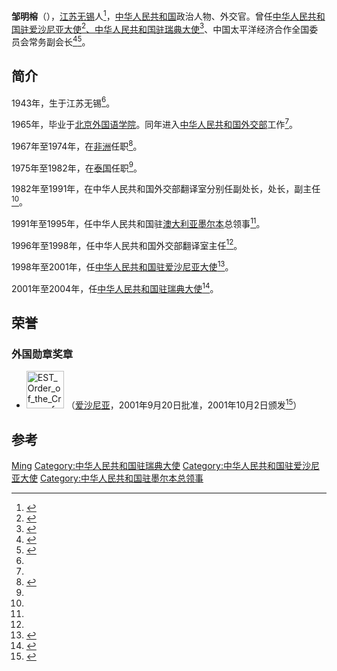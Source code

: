 '''邹明榕'''（{{bd|1943年|||}}），[[江苏省|江苏]][[无锡市|无锡]]人<ref name=":0">{{Cite web|title=邹明榕|url=http://www.wjgksj.org.cn/amb_info.aspx?id=233&kindid=1&cid=3|accessdate=2020-08-04|author=|date=|format=|publisher=外交官看世界|language=}}</ref>，[[中华人民共和国|中华人民共和国]]政治人物、外交官。曾任[[中国驻爱沙尼亚大使列表|中华人民共和国驻爱沙尼亚大使]]<ref>{{Cite web|title=江泽民会见爱沙尼亚总统|url=http://vancouver.china-consulate.org/chn/news/t30614.htm|accessdate=2020-08-04|author=|date=2001-03-02|format=|publisher=中华人民共和国驻温哥华总领馆|language=}}</ref>[[中国驻瑞典大使列表|、中华人民共和国驻瑞典大使]]<ref>{{Cite web|title=邹明榕大使会见瑞典环境大臣和环境部官员|url=https://www.fmprc.gov.cn/web/gjhdq_676201/gj_676203/oz_678770/1206_679594/1206x2_679614/t112571.shtml|accessdate=2020-08-04|author=|date=2004-05-19|format=|publisher=中华人民共和国外交部|language=}}</ref>、中国太平洋经济合作全国委员会常务副会长<ref>{{Cite web|title=第52期 工作简报|url=http://apec.nankai.edu.cn/2014/0107/c6568a69672/page.htm|accessdate=2020-08-04|author=|date=|format=|publisher=南开大学APEC研究中心|language=}}</ref><ref>{{Cite web|title=唐会长拜会外交部办公厅李惠来主任|url=http://www.pecc-china.org/article/70#|accessdate=2020-08-04|author=|date=2012-07-12|format=|publisher=中国太平洋经济合作全国委员会|language=}}</ref>。

== 简介 ==
1943年，生于江苏无锡<ref name=":0" />。

1965年，毕业于[[北京外国语大学|北京外国语学院]]。同年进入[[中华人民共和国外交部|中华人民共和国外交部]]工作<ref name=":0" />。

1967年至1974年，在[[非洲|非洲]]任职<ref name=":1">{{Cite web|title=顾问和专家|url=http://www.oabc.cc/about/expert_zmr.asp|accessdate=2020-08-04|author=|date=|format=|publisher=正谷（北京）农业发展有限公司|language=|archive-date=2018-12-01|archive-url=https://web.archive.org/web/20181201143036/http://oabc.cc/about/expert_zmr.asp|dead-url=no}}</ref>。

1975年至1982年，在[[泰国|泰国]]任职<ref name=":1" />。

1982年至1991年，在中华人民共和国外交部翻译室分别任副处长，处长，副主任<ref name=":1" />。

1991年至1995年，任中华人民共和国驻[[澳大利亚|澳大利亚]][[墨尔本|墨尔本]]总领事<ref name=":1" />。

1996年至1998年，任中华人民共和国外交部翻译室主任<ref name=":1" />。

1998年至2001年，任[[中国驻爱沙尼亚大使列表|中华人民共和国驻爱沙尼亚大使]]<ref>{{Cite web|title=中国与爱沙尼亚关系简介|url=http://ee.china-embassy.org/chn/zagx/t106333.htm|accessdate=2020-08-04|author=|date=2004-05-14|format=|publisher=中华人民共和国驻爱沙尼亚共和国大使馆|language=}}</ref>。

2001年至2004年，任[[中国驻瑞典大使列表|中华人民共和国驻瑞典大使]]<ref>{{cite web|author=中华人民共和国外交部|title=中国驻瑞典历任大使|url=http://www.fmprc.gov.cn/chn/gxh/xsb/xw/t812089.htm|publisher=中华人民共和国外交部|accessdate=2012-03-07}}</ref>。

==荣誉==
===外国勋章奖章===
* [[File:EST_Order_of_the_Cross_of_Terra_Mariana_-_1st_Class_BAR.png|60px]] {{link-en|一等圣母玛利亚之地十字勋章|Order of the Cross of Terra Mariana}}（[[爱沙尼亚|爱沙尼亚]]，2001年9月20日批准，2001年10月2日颁发<ref>{{en}}{{cite web |url=https://www.president.ee/en/estonia/decorations/bearer/279/mingrong-zou |title=Mingrong Zou |publisher=Estonian State Decorations |date= |accessdate=2021-09-30 |deadurl=no |archiveurl=https://web.archive.org/web/20180821120337/https://www.president.ee/en/estonia/decorations/bearer/279/mingrong-zou |archivedate=2018-08-21 }}</ref>）

== 参考 ==
{{reflist}}

{{start box}}
{{s-dip}}
{{succession box|[[孫大棟|孫大棟]]|[[叢軍|叢軍]]|[[中國駐愛沙尼亞大使列表|中華人民共和國駐愛沙尼亞大使]]|1998年8月－2001年10月}}
{{succession box|[[王桂生|王桂生]]|[[吕凤鼎|吕凤鼎]]|[[中国驻瑞典大使列表|中华人民共和国驻瑞典大使]]|2001年12月-2004年6月}}
{{end box}}
{{Authority control}}
{{DEFAULTSORT:Zou邹}}
[[Category:邹姓|Ming]]
[[Category:中华人民共和国驻瑞典大使|Category:中华人民共和国驻瑞典大使]]
[[Category:中华人民共和国驻爱沙尼亚大使|Category:中华人民共和国驻爱沙尼亚大使]]
[[Category:中华人民共和国驻墨尔本总领事|Category:中华人民共和国驻墨尔本总领事]]